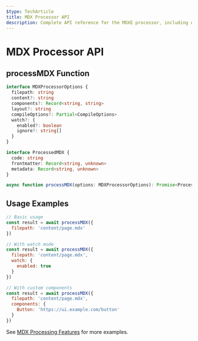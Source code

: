 ```yaml
---
$type: TechArticle
title: MDX Processor API
description: Complete API reference for the MDXE processor, including options, types, and examples
---
```


# MDX Processor API

## processMDX Function

```typescript
interface MDXProcessorOptions {
  filepath: string
  content?: string
  components?: Record<string, string>
  layout?: string
  compileOptions?: Partial<CompileOptions>
  watch?: {
    enabled?: boolean
    ignore?: string[]
  }
}

interface ProcessedMDX {
  code: string
  frontmatter: Record<string, unknown>
  metadata: Record<string, unknown>
}

async function processMDX(options: MDXProcessorOptions): Promise<ProcessedMDX>
```

## Usage Examples

```javascript
// Basic usage
const result = await processMDX({
  filepath: 'content/page.mdx'
})

// With watch mode
const result = await processMDX({
  filepath: 'content/page.mdx',
  watch: {
    enabled: true
  }
})

// With custom components
const result = await processMDX({
  filepath: 'content/page.mdx',
  components: {
    Button: 'https://ui.example.com/button'
  }
})
```

See [MDX Processing Features](/features/mdx-processing) for more examples.
